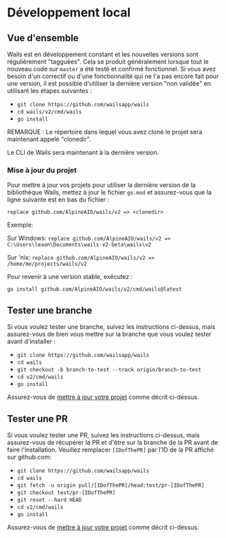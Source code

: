 # Développement local

## Vue d'ensemble

Wails est en développement constant et les nouvelles versions sont régulièrement "tagguées". Cela se produit généralement lorsque tout le nouveau code sur `master` a été testé et confirmé fonctionnel. Si vous avez besoin d'un correctif ou d'une fonctionnalité qui ne l'a pas encore fait pour une version, il est possible d'utiliser la dernière version "non validée" en utilisant les étapes suivantes :

- `git clone https://github.com/wailsapp/wails`
- `cd wails/v2/cmd/wails`
- `go install`

REMARQUE : Le répertoire dans lequel vous avez cloné le projet sera maintenant appelé "clonedir".

Le CLI de Wails sera maintenant à la dernière version.

### Mise à jour du projet

Pour mettre à jour vos projets pour utiliser la dernière version de la bibliothèque Wails, mettez à jour le fichier `go.mod` et assurez-vous que la ligne suivante est en bas du fichier :

`replace github.com/AlpineAIO/wails/v2 => <clonedir>`

Exemple:

Sur Windows: `replace github.com/AlpineAIO/wails/v2 => C:\Users\leaan\Documents\wails-v2-beta\wails\v2`

Sur 'nix: `replace github.com/AlpineAIO/wails/v2 => /home/me/projects/wails/v2`

Pour revenir à une version stable, exécutez :

`go install github.com/AlpineAIO/wails/v2/cmd/wails@latest`

## Tester une branche

Si vous voulez tester une branche, suivez les instructions ci-dessus, mais assurez-vous de bien vous mettre sur la branche que vous voulez tester avant d'installer :

- `git clone https://github.com/wailsapp/wails`
- `cd wails`
- `git checkout -b branch-to-test --track origin/branch-to-test`
- `cd v2/cmd/wails`
- `go install`

Assurez-vous de [mettre à jour votre projet](#updating-your-project) comme décrit ci-dessus.

## Tester une PR

Si vous voulez tester une PR, suivez les instructions ci-dessus, mais assurez-vous de récupérer la PR et d'être sur la branche de la PR avant de faire l'installation. Veuillez remplacer `[IDofThePR]` par l'ID de la PR affiché sur github.com:

- `git clone https://github.com/wailsapp/wails`
- `cd wails`
- `git fetch -u origin pull/[IDofThePR]/head:test/pr-[IDofThePR]`
- `git checkout test/pr-[IDofThePR]`
- `git reset --hard HEAD`
- `cd v2/cmd/wails`
- `go install`

Assurez-vous de [mettre à jour votre projet](#updating-your-project) comme décrit ci-dessus.
